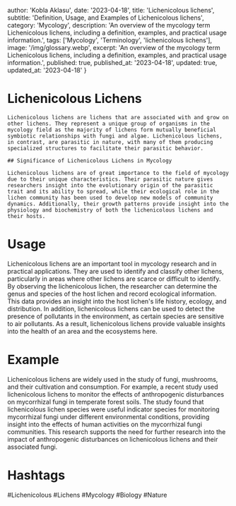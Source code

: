 
  author: 'Kobla Aklasu',
  date: '2023-04-18',
  title: 'Lichenicolous lichens',
  subtitle: 'Definition, Usage, and Examples of Lichenicolous lichens',
  category: 'Mycology',
  description: 'An overview of the mycology term Lichenicolous lichens, including a definition, examples, and practical usage information.',
  tags: ['Mycology', 'Terminology', 'lichenicolous lichens'],
  image: '/img/glossary.webp',
  excerpt: 'An overview of the mycology term Lichenicolous lichens, including a definition, examples, and practical usage information.',
  published: true,
  published_at: '2023-04-18',
  updated: true,
  updated_at: '2023-04-18'
}




# Lichenicolous Lichens
    
    Lichenicolous lichens are lichens that are associated with and grow on other lichens. They represent a unique group of organisms in the mycology field as the majority of lichens form mutually beneficial symbiotic relationships with fungi and algae. Lichenicolous lichens, in contrast, are parasitic in nature, with many of them producing specialized structures to facilitate their parasitic behavior.
    
    ## Significance of Lichenicolous Lichens in Mycology
    
    Lichenicolous lichens are of great importance to the field of mycology due to their unique characteristics. Their parasitic nature gives researchers insight into the evolutionary origin of the parasitic trait and its ability to spread, while their ecological role in the lichen community has been used to develop new models of community dynamics. Additionally, their growth patterns provide insight into the physiology and biochemistry of both the lichenicolous lichens and their hosts.

# Usage

Lichenicolous lichens are an important tool in mycology research and in practical applications. They are used to identify and classify other lichens, particularly in areas where other lichens are scarce or difficult to identify. By observing the lichenicolous lichen, the researcher can determine the genus and species of the host lichen and record ecological information. This data provides an insight into the host lichen's life history, ecology, and distribution. In addition, lichenicolous lichens can be used to detect the presence of pollutants in the environment, as certain species are sensitive to air pollutants. As a result, lichenicolous lichens provide valuable insights into the health of an area and the ecosystems here.

# Example

Lichenicolous lichens are widely used in the study of fungi, mushrooms, and their cultivation and consumption. For example, a recent study used lichenicolous lichens to monitor the effects of anthropogenic disturbances on mycorrhizal fungi in temperate forest soils. The study found that lichenicolous lichen species were useful indicator species for monitoring mycorrhizal fungi under different environmental conditions, providing insight into the effects of human activities on the mycorrhizal fungi communities. This research supports the need for further research into the impact of anthropogenic disturbances on lichenicolous lichens and their associated fungi.

# Hashtags

#Lichenicolous #Lichens #Mycology #Biology #Nature


